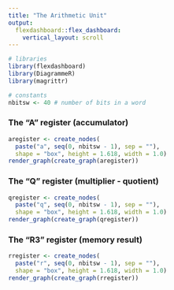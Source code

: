 ```yaml
---
title: "The Arithmetic Unit"
output: 
  flexdashboard::flex_dashboard:
    vertical_layout: scroll
---
```


```r
# libraries
library(flexdashboard)
library(DiagrammeR)
library(magrittr)

# constants
nbitsw <- 40 # number of bits in a word

```

### The "A" register (accumulator)

```r
aregister <- create_nodes(
  paste("a", seq(0, nbitsw - 1), sep = ""), 
  shape = "box", height = 1.618, width = 1.0)
render_graph(create_graph(aregister))
```

### The "Q" register (multiplier - quotient)
```r
qregister <- create_nodes(
  paste("q", seq(0, nbitsw - 1), sep = ""), 
  shape = "box", height = 1.618, width = 1.0)
render_graph(create_graph(qregister))
```

### The "R3" register (memory result)
```r
rregister <- create_nodes(
  paste("r", seq(0, nbitsw - 1), sep = ""), 
  shape = "box", height = 1.618, width = 1.0)
render_graph(create_graph(rregister))
```
